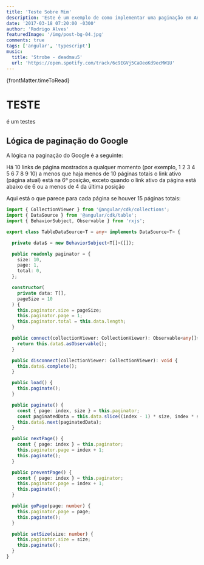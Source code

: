 ```yaml
---
title: 'Teste Sobre Mim'
description: 'Este é um exemplo de como implementar uma paginação em Angular 2 com uma lógica como a do Google.'
date: '2017-03-18 07:20:00 -0300'
author: 'Rodrigo Alves'
featuredImage: '/img/post-bg-04.jpg'
comments: true
tags: ['angular', 'typescript']
music:
  title: 'Strobe - deadmau5'
  url: 'https://open.spotify.com/track/6c9EGVj5CaOeoKd9ecMW1U'
---
```


<Layout>
  <SEO title={frontMatter.title} />
  <PaperLayout title="Teste Sobre Mim">

<p>{frontMatter.timeToRead}</p>

# TESTE


é um testes


<AngularPagination />



## Lógica de paginação do Google

A lógica na paginação do Google é a seguinte:

Há 10 links de página mostrados a qualquer momento (por exemplo, 1 2 3 4 5 6 7 8 9 10) a menos que haja menos de 10 páginas totais
o link ativo (página atual) está na 6ª posição, exceto quando o link ativo da página está abaixo de 6 ou a menos de 4 da última posição

Aqui está o que parece para cada página se houver 15 páginas totais:

```ts {numberLines}
import { CollectionViewer } from '@angular/cdk/collections';
import { DataSource } from '@angular/cdk/table';
import { BehaviorSubject, Observable } from 'rxjs';

export class TableDataSource<T = any> implements DataSource<T> {

  private data$ = new BehaviorSubject<T[]>([]);

  public readonly paginator = {
    size: 10,
    page: 1,
    total: 0,
  };

  constructor(
    private data: T[],
    pageSize = 10
  ) {
    this.paginator.size = pageSize;
    this.paginator.page = 1;
    this.paginator.total = this.data.length;
  }

  public connect(collectionViewer: CollectionViewer): Observable<any[]> {
    return this.data$.asObservable();
  }

  public disconnect(collectionViewer: CollectionViewer): void {
    this.data$.complete();
  }

  public load() {
    this.paginate();
  }

  public paginate() {
    const { page: index, size } = this.paginator;
    const paginatedData = this.data.slice((index - 1) * size, index * size);
    this.data$.next(paginatedData);
  }

  public nextPage() {
    const { page: index } = this.paginator;
    this.paginator.page = index + 1;
    this.paginate();
  }

  public preventPage() {
    const { page: index } = this.paginator;
    this.paginator.page = index + 1;
    this.paginate();
  }

  public goPage(page: number) {
    this.paginator.page = page;
    this.paginate();
  }

  public setSize(size: number) {
    this.paginator.size = size;
    this.paginate();
  }
}

```
  </PaperLayout>
</Layout>
